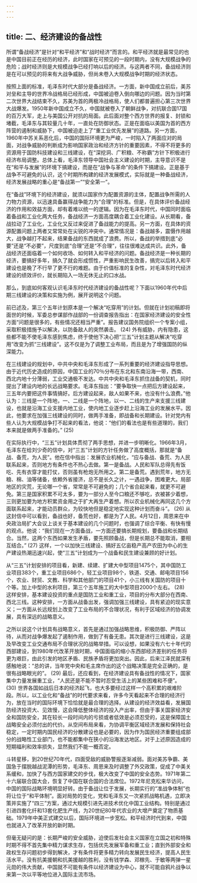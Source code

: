 ```yaml
---
---
---
```

title: 二、经济建设的备战性
---




所谓“备战经济”是针对“和平经济”和“战时经济”而言的。和平经济就是最常见的也是中国目前正在经历的经济，此时国家在可预见的一段时期内，没有大规模战争的危险；战时经济则是大规模战争已经打响以后的经济。与这两者不同，备战经济则是在可以预见的将来有大战争威胁，但尚未卷入大规模战争时期的经济状态。

按照上面的标准，毛泽东时代大部分是备战经济。一方面，新中国成立前后，美苏对垒和主导的世界冷战格局已经形成，中国被迫卷入倒向哪边的问题。因为当时第二次世界大战结束不久，苏美为首的两极冷战格局，使人们都普遍担心第三次世界大战爆发。1950年新中国成立不久，中国就被卷入了朝鲜战争，对抗联合国17国的百万大军，走上与美国公开对抗的局面。此后面对整个西方世界的报复、封锁和堵截，毛泽东与其较量几十年，一直处在防御状态。正是在面临以美国为首的西方阵营的遏制和威胁下，中国被迫走上了“重工业优先发展”的道路。另一方面，1960年中苏关系恶化后，中国的国际环境更为严峻，一时陷入了两面应对的局面，对战争威胁的判断成为影响国家政治和经济方针的重要因素，不得不将更多的资源用于国防科技建设和三线建设，在“深挖洞、广积粮、不称霸”方针下积极进行经济布局调整。总体上看，毛泽东领导中国社会主义建设的时期，主导意识不是在“和平与发展”的环境下搞建设，而是在“战争与革命”的条件下搞建设。正是基于战争不可避免的认识，这个时期所构建的经济发展模式，实际就是一种备战经济，经济发展战略的重心是“备战第一”“安全第一”。

在“备战”环境下的经济建设，就须以国家作为配置资源的主体，配置战争所需的人力物力资源，以迅速具备赢得战争能力为“合理”的标准。但是，在具体评价备战经济的作用和效益方面，却有着难以统一的逻辑。因为在毛泽东时代，中国同时面临着备战和工业化两大任务，备战经济一方面高度耦合着工业化建设。从长期看，备战拉动了工业化，工业化又反过来促进了备战能力的提高。另一方面，在具体的资源配置问题上两者又常常处在尖锐的冲突中。通常情况是：备战越多，震慑作用越大，战争越打不起来，结果备战的东西就成了浪费。所以，备战的举措到底“必要”还是“不必要”，尺度到底“合理”还是“不合理”，往往很难达成共识。此外，备战经济还面临着一个如何收场、如何转入和平经济的问题。备战经济是一种长期的经济，要搞好多年，搞久了就会形成惯性，严重影响民生改善，搞完以后转入和平建设也是晚了不行早了更不行的难题。由于价值标准的复杂性，对毛泽东时代经济建设的绩效评价，就长期陷入一场无休无止的口水战。

那么，到底如何客观认识毛泽东时代经济建设的备战性呢？下面以1960年代中后期三线建设的决策和实施为例，展开说明这个问题。

前已述及，第三个五年计划原本是一个解决“吃穿用”的计划。但就在计划初稿即将面世的时候，军委总参谋部作战部的一份调查报告指出：在国家经济建设的安全性方面“问题是很多的，有些情况还相当严重”。报告建议国务院组织一个专案小组，采取积极措施予以解决，以防备敌人的突然袭击。 (24) 外有威胁，内有隐患，这些都不能不使毛泽东感到焦虑，终于使他下决心把“三五”计划主题从解决“吃穿用”改变为抓“三线建设”。这不仅是为了调整工业布局，而且是为了增强国防的纵深能力。

在三线建设的规划中，中共中央和毛泽东形成了一系列重要的经济建设指导思想。由于近代历史造成的原因，中国工业的70％分布在东北和东南沿海一带，西南、西北内地十分薄弱，工业交通极不发达。中共中央和毛泽东抓住战备的契机，同时提出了建设内地的长远战略要求。毛泽东指出：“要争取快一点把后方建设起来，三五年内要把这件事情搞好。后方建设起来，敌人如果不来，也没有什么浪费。”他认为：三线是一个阵地，一、二线是一个阵地，以一、二线的生产来支援三线建设，也就是沿海工业支援内地工业，使内地工业逐步赶上沿海工业的发展水平。因此，他要求在加强三线建设的同时，做两手准备，即战备和长期建设。针对党内有些人认为大规模战争打不起来的看法，他说：“他们的看法也是有些道理的，我们本来就是做两手准备的。” (25)

在实际执行中，“三五”计划具体贯彻了两手思想，并进一步明晰化。1966年3月，毛泽东在给刘少奇的信中，对“三五”计划的方针任务做了高度概括，那就是“备战、备荒，为人民”。他在信中指出：发展农业机械化，“应与备战、备荒、为人民联系起来，否则地方有条件也不热心去做。第一是备战。人民和军队总得先有饭吃、先有衣穿才能打仗，否则虽有枪炮无所用之。第二是备荒。遇到荒年，地方无粮、棉、油等储备，依赖外省接济，总不是长久之计，一遇战争，困难更大。局部地区的灾荒，无论哪一个省，常常是不可避免的；几个省合起来看，就更不可避免。第三是国家积累不可太多，要为一部分人至今口粮还不够吃，衣被甚少着想，三则更加要为地方积累资金用之于扩大再生产着想。所以农业机械化再同这几个方面联系起来，才能动员群众，为较快地但是稳定地实现这种计划而奋斗”。 (26) 从这封信中可以看到，备战也好，备荒也好，都是为了人民。4月12日，周恩来在中央政治局扩大会议上谈关于基本建设的几个问题时，也强调了综合平衡、有快有慢的观点。他说：“我们现在一方面备战，一方面还要搞长期规划，要备战和长期结合。当然，这两个东西如果发生矛盾，要先照顾备战，但是长期总不能取消，要相互结合。” (27) 这样，一个以加快三线建设、搞好五亿亩稳产高产农田为中心的生产建设热潮迅速兴起，使“三五”计划成为一个战备和民生建设兼顾的好计划。

从“三五”计划安排的项目看，新建、续建、扩建大中型项目1475个，其中国防工业项目383个，重工业项目686个，轻工业项目98个，铁道、交通、邮电项目156个，农业、财贸、文教、科学和其他部门的项目41个，小三线有关国防的项目十个等。加上中型的水利项目，第三个五年施工的大中型项目2000个左右。 (28) 这样安排，基本建设投资的重点是国防工业和重工业，项目的分布大部分在西南、西北三线。这种安排，一方面从战备出发，强调加强三线建设，具有紧迫的现实意义；一方面从长远规划上改变了工业布局的不合理状况，有利于区域经济的协调发展，具有深远的战略意义。

之所以说这个计划具有战略意义，首先是通过加强战略思维，积极防御、严阵以待，从而对战争爆发起了遏制作用，做到了有备无患。其次是进行三线建设，这是及早改变工业交通布局不合理状况的战略举措。可以设想，如果没有六七十年代的西部建设，到1980年代改革开放时期，中国面临的缩小东西部经济差别的任务将更为艰巨，由此引发的地区矛盾、民族矛盾将更加突出。因此，后来江泽民就深有感触地说：“总的讲，当年党中央和毛主席作出的这个战略决策是完全正确的，是很有战略眼光的”。 (29) 最后，还应看到，在经济建设具有备战性的情况下，国家集中力量发展重工业，“人民还是不能不暂时忍受生活上的某些困难和不便”。 (30) 世界各国如战后日本的经济起飞，也大多要经过这样一个高积累的艰难阶段。所以，以工业化和“备战”的时代要求来看，许多今天看起来不合理的经济行为，放在当时的国际环境下恰恰就是最合理的选择。从建设的经济效益看，发展国防经济投资大、见效慢，这会降低整体经济的投入产出率，但由于事关国家经济安全和国防安全，其在较长一段时间内的亏损或者低效是必须忍受的，这是保障国土战略安全必须付出的代价。从空间布局来看，为协调平衡区域经济发展和保持社会稳定，一定时期内国民经济的分散建设也是必要的，因为作为国民经济重要组成部分的战略性工业部门，也不能都集中在狭小的沿海发达地区。对于上述原因造成的短期福利和效率损失，显然我们不能一概否定。

斗转星移，到20世纪70年代，四面受敌的威胁警报逐渐减弱。面对美苏争霸、美国急于摆脱越战泥潭的形势，毛泽东、周恩来及时调整了外交政策，促成了中美关系缓和，加快了与西方国家建交的步伐，极大改变了中国的安全态势。1971年第二十六届联合国大会，恢复了中国在联合国的合法席位。1972年尼克松来华访问，中国的国际战略环境明显好转。由于备战让位于发展，长期实行的“准战争体制”也将让位于“和平体制”。面对局势的变化，党和毛泽东又一次紧抓战略机遇，立即决策并实施了“四三”方案，通过大规模引进先进技术优化中国工业结构。特别是通过引进四套化纤和13套化肥生产线，为20世纪80年代农业的大增产奠定了物质基础。1979年中美正式建交以后，国际环境进一步宽松。和平经济时代到来，中国也就进入了改革开放的新时期。

但毫无疑问的是：长期严峻的安全威胁，迫使后发社会主义国家在立国之初和特殊时期不得不首先集中精力谋求生存，包括优先发展军备和重工业；直到外部安全和政权生存问题初步得到解决，才有条件将更多精力转向发展民生经济，提高人民生活水平。没有抗美援朝和抗美援越的胜利，没有钱学森、邓稼先、于敏等两弹一星元勋的伟大贡献，中国就不可能有条件以经济建设为中心，就不可能自鸦片战争以来第一次以平等地位进入国际主流市场。